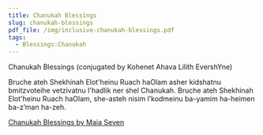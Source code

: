 ```yaml
---
title: Chanukah Blessings
slug: chanukah-blessings
pdf_file: /img/inclusive-chanukah-blessings.pdf
tags:
  - Blessings:Chanukah
---
```

Chanukah Blessings (conjugated by Kohenet Ahava Lilith EvershYne)

Bruche ateh Shekhinah Elot'heinu Ruach haOlam asher kidshatnu bmitzvoteihe vetzivatnu l'hadlik ner shel Chanukah.
Bruche ateh Shekhinah Elot'heinu Ruach haOlam, she-asteh nisim l’kodmeinu ba-yamim ha-heimen ba-z’man ha-zeh.



[Chanukah Blessings by Maia Seven](https://docs.google.com/document/d/1I-1653DZ4m_pV_X84ik51fgoYjH5V7mi-FTLIiEcu0Q/edit?tab=t.0)
